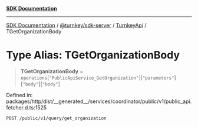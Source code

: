 [**SDK Documentation**](../../../../../README.mdx)

***

[SDK Documentation](../../../../../packages.mdx) / [@turnkey/sdk-server](../../../README.mdx) / [TurnkeyApi](../README.mdx) / TGetOrganizationBody

# Type Alias: TGetOrganizationBody

> **TGetOrganizationBody** = `operations`\[`"PublicApiService_GetOrganization"`\]\[`"parameters"`\]\[`"body"`\]\[`"body"`\]

Defined in: packages/http/dist/\_\_generated\_\_/services/coordinator/public/v1/public\_api.fetcher.d.ts:1525

`POST /public/v1/query/get_organization`
